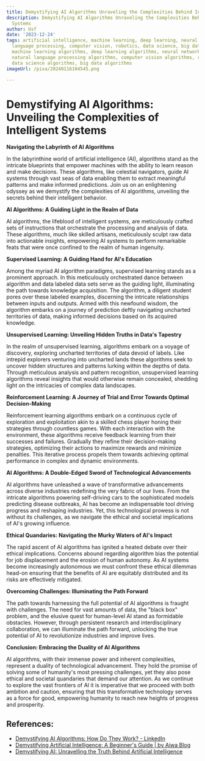 ```yaml
---
title: Demystifying AI Algorithms Unraveling the Complexities Behind Intelligent Systems
description: Demystifying AI Algorithms Unraveling the Complexities Behind Intelligent
  Systems
author: Usf
date: '2023-12-24'
tags: artificial intelligence, machine learning, deep learning, neural networks, natural
  language processing, computer vision, robotics, data science, big data, algorithms,
  machine learning algorithms, deep learning algorithms, neural network algorithms,
  natural language processing algorithms, computer vision algorithms, robotics algorithms,
  data science algorithms, big data algorithms
imageUrl: /pixa/20240116104545.png

---
```

# Demystifying AI Algorithms: Unveiling the Complexities of Intelligent Systems

**Navigating the Labyrinth of AI Algorithms**

In the labyrinthine world of artificial intelligence (AI), algorithms  stand as the intricate  blueprints  that empower machines with the ability to learn reason and make decisions. These algorithms, like celestial navigators, guide AI systems  through vast seas  of data enabling them to extract  meaningful patterns and make informed predictions.  Join us on an enlightening odyssey as we demystify the complexities of AI algorithms, unveiling the secrets behind their intelligent  behavior.

**AI Algorithms: A Guiding Light  in the Realm of Data**

AI  algorithms, the lifeblood of intelligent systems,  are meticulously crafted sets of  instructions that orchestrate the processing and analysis of data. These  algorithms, much like skilled artisans, meticulously sculpt  raw data into actionable insights, empowering  AI systems to perform remarkable feats that were once confined to the realm of human ingenuity.

**Supervised Learning:  A Guiding Hand for AI's Education**

Among the myriad AI algorithm paradigms, supervised learning stands as a  prominent approach. In this meticulously orchestrated dance between algorithm and data labeled data sets serve as the guiding light, illuminating the path towards knowledge acquisition. The algorithm, a diligent student pores over these labeled examples, discerning the intricate relationships between inputs and outputs. Armed with this  newfound wisdom, the algorithm embarks on a journey of prediction deftly navigating uncharted territories of data, making informed decisions based on its acquired knowledge.

**Unsupervised Learning: Unveiling Hidden Truths  in Data's Tapestry**

In the realm of unsupervised learning, algorithms embark on a voyage of discovery, exploring  uncharted territories of data  devoid of labels.  Like  intrepid explorers venturing into  uncharted lands these algorithms  seek to uncover hidden structures  and patterns lurking within the  depths of data. Through meticulous analysis and pattern  recognition, unsupervised learning algorithms reveal insights that would otherwise remain concealed, shedding light on the intricacies of complex data landscapes.

**Reinforcement Learning: A Journey of Trial and  Error Towards Optimal Decision-Making**

Reinforcement learning algorithms embark  on a continuous cycle  of exploration and exploitation akin to a skilled chess player honing  their strategies through countless games. With each interaction with the environment, these algorithms receive feedback learning from their successes and failures. Gradually  they refine their decision-making strategies, optimizing their actions to maximize rewards and minimize penalties. This iterative process propels them towards achieving optimal performance in complex and dynamic environments.

**AI Algorithms: A Double-Edged Sword  of Technological Advancements**

AI algorithms have unleashed  a wave of transformative advancements across diverse industries redefining the very fabric of our lives. From the intricate  algorithms powering  self-driving cars to the sophisticated  models predicting  disease outbreaks, AI has become an indispensable tool driving progress and reshaping  industries. Yet, this technological prowess is not without its challenges, as we navigate the ethical and societal implications of AI's growing influence.

**Ethical Quandaries: Navigating the Murky Waters of  AI's  Impact**

The rapid ascent of AI algorithms  has ignited a heated debate  over their ethical implications. Concerns abound regarding algorithm bias the potential for  job displacement and  the  erosion  of human autonomy. As AI systems become increasingly  autonomous we must confront these ethical dilemmas head-on ensuring  that the benefits of AI are equitably distributed and its risks are effectively mitigated.

**Overcoming Challenges: Illuminating the Path Forward**

The path towards harnessing  the  full potential of AI  algorithms is fraught with challenges.  The need for vast amounts of data, the "black box" problem,  and the elusive quest  for human-level AI stand as formidable obstacles. However, through persistent research  and interdisciplinary collaboration, we can  illuminate the  path forward, unlocking the true potential of AI to  revolutionize industries and improve lives.

**Conclusion: Embracing the Duality of AI Algorithms**

AI algorithms, with their immense power and inherent complexities, represent a duality of technological advancement. They hold the promise of solving some of humanity's most  pressing challenges, yet they also pose ethical and societal quandaries that demand  our attention. As we  continue to explore the  vast frontiers of AI it is imperative that we proceed with both ambition and caution, ensuring that this transformative  technology serves as a  force for good, empowering humanity to reach new heights of progress and prosperity.

## References:
- [Demystifying AI Algorithms: How Do They Work? - LinkedIn](https://www.linkedin.com/pulse/demystifying-ai-algorithms-how-do-work-serin-eden-noman)
- [Demystifying Artificial Intelligence: A Beginner's Guide | by Aiwa Blog](https://medium.com/@AiwaBlog/demystifying-artificial-intelligence-a-beginners-guide-b7568fd0ec2a)
- [Demystifying AI: Unravelling the Truth Behind Artificial Intelligence](https://www.youtube.com/watch?v=UVGSxtiun68)

